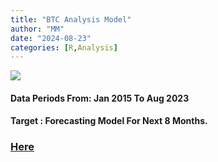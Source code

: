 ```yaml
---
title: "BTC Analysis Model"
author: "MM"
date: "2024-08-23"
categories: [R,Analysis]
---
```


![](btc.jpeg)

#### Data Periods From: Jan 2015 To Aug 2023

#### Target : Forecasting Model For Next 8 Months.

### [Here](https://afaaqitc.github.io/BTC-Forecast/){target="_blank"}
